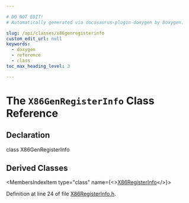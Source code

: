 ```yaml
---

# DO NOT EDIT!
# Automatically generated via docusaurus-plugin-doxygen by Doxygen.

slug: /api/classes/x86genregisterinfo
custom_edit_url: null
keywords:
  - doxygen
  - reference
  - class
toc_max_heading_level: 3

---
```





# The `X86GenRegisterInfo` Class Reference

<DoxygenPage pluginConfig={pluginConfig}>



## Declaration

<CodeBlock>class X86GenRegisterInfo</CodeBlock>

## Derived Classes

<MembersIndex>

<MembersIndexItem
  type="class"
  name={<><a href="/docs/api/classes/llvm/x86registerinfo">X86RegisterInfo</a></>}>
</MembersIndexItem>

</MembersIndex>


Definition at line 24 of file <a href="/docs/api/files/lib/lib/target/lib/target/x86/x86registerinfo-h">X86RegisterInfo.h</a>.

</DoxygenPage>
